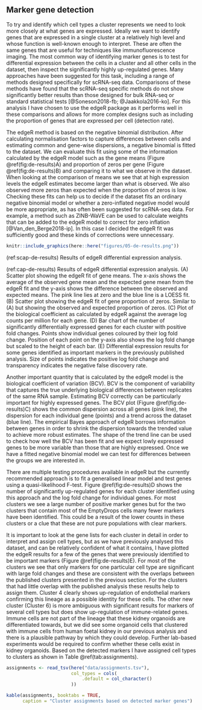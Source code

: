 ## Marker gene detection {#marker-genes}

To try and identify which cell types a cluster represents we need to look more
closely at what genes are expressed. Ideally we want to identify genes that are
expressed in a single cluster at a relatively high level and whose function is
well-known enough to interpret. These are often the same genes that are useful
for techniques like immunofluorescence imaging. The most common way of
identifying marker genes is to test for differential expression between the
cells in a cluster and all other cells in the dataset, then inspect the
significantly highly up-regulated genes. Many approaches have been suggested
for this task, including a range of methods designed specifically for scRNA-seq
data. Comparisons of these methods have found that the scRNA-seq specific
methods do not show significantly better results than those designed for bulk
RNA-seq or standard statistical tests [@Soneson2018-fb; @Jaakkola2016-ko]. For
this analysis I have chosen to use the edgeR package as it performs well in
these comparisons and allows for more complex designs such as including the
proportion of genes that are expressed per cell (detection rate).

The edgeR method is based on the negative binomial distribution. After
calculating normalisation factors to capture differences between cells and
estimating common and gene-wise dispersions, a negative binomial is fitted to
the dataset. We can evaluate this fit using some of the information calculated
by the edgeR model such as the gene means (Figure \@ref(fig:de-results)A) and
proportion of zeros per gene (Figure \@ref(fig:de-results)B) and comparing it
to what we observe in the dataset. When looking at the comparison of means we
see that at high expression levels the edgeR estimates become larger than what
is observed. We also observed more zeros than expected when the proportion of
zeros is low. Checking these fits can help us to decide if the dataset fits an
ordinary negative binomial model or whether a zero-inflated negative model
would be more appropriate, as has often been suggested for scRNA-seq data. For
example, a method such as ZINB-WaVE can be used to calculate weights that can
be added to the edgeR model to correct for zero inflation
[@Van_den_Berge2018-ip]. In this case I decided the edgeR fit was sufficiently
good and these kinds of corrections were unnecessary.

```r
knitr::include_graphics(here::here("figures/05-de-results.png"))
```

(ref:scap-de-results) Results of edgeR differential expression analysis.

(ref:cap-de-results) Results of edgeR differential expression analysis. (A) Scatter plot showing the edgeR fit of gene means. The x-axis shows the average of the observed gene mean and the expected gene mean from the edgeR fit and the y-axis shows the difference between the observed and expected means. The pink line lies at zero and the blue line is a LOESS fit. (B) Scatter plot showing the edgeR fit of gene proportion of zeros. Similar to (A) but showing the observed and expected proportion of zeros. (C) Plot of the biological coefficient as calculated by edgeR against the average log counts per million for each gene. (D) Bar chart of the number of significantly differentially expressed genes for each cluster with positive fold changes. Points show individual genes coloured by their log fold change. Position of each point on the y-axis also shows the log fold change but scaled to the height of each bar. (E) Differential expression results for some genes identified as important markers in the previously published analysis. Size of points indicates the positive log fold change and transparency indicates the negative false discovery rate.

Another important quantity that is calculated by the edgeR model is the
biological coefficient of variation (BCV). BCV is the component of variability
that captures the true underlying biological differences between replicates of
the same RNA sample. Estimating BCV correctly can be particularly important for
highly expressed genes. The BCV plot (Figure \@ref(fig:de-results)C) shows the
common dispersion across all genes (pink line), the dispersion for each
individual gene (points) and a trend across the dataset (blue line). The
empirical Bayes approach of edgeR borrows information between genes in order to
shrink the dispersion towards the trended value to achieve more robust
estimates. The shape of the trend line can be used to check how well the BCV
has been fit and we expect lowly expressed genes to be more variable than those
that are highly expressed. Once we have a fitted negative binomial model we can
test for differences between the groups we are interested in.

There are multiple testing procedures available in edgeR but the currently
recommended approach is to fit a generalised linear model and test genes using
a quasi-likelihood F-test. Figure \@ref(fig:de-results)D shows the number of
significantly up-regulated genes for each cluster identified using this
approach and the log fold change for individual genes. For most clusters we see
a large number of positive marker genes but for the two clusters that contain
most of the EmptyDrops cells many fewer markers have been identified. This
could be a result of the lower counts in these clusters or a clue that these
are not pure populations with clear markers.

It is important to look at the gene lists for each cluster in detail in order
to interpret and assign cell types, but as we have previously analysed this
dataset, and can be relatively confident of what it contains, I have plotted
the edgeR results for a few of the genes that were previously identified to be
important markers (Figure \@ref(fig:de-results)E). For most of the clusters we
see that only markers for one particular cell type are significant with large
fold changes and these are consistent with the overlaps between the published
clusters presented in the previous section. For the clusters that had little
overlap with the published analysis these results help to assign them. Cluster
4 clearly shows up-regulation of endothelial markers confirming this lineage as
a possible identity for these cells. The other new cluster (Cluster 6) is more
ambiguous with significant results for markers of several cell types but does
show up-regulation of immune-related genes. Immune cells are not part of the
lineage that these kidney organoids are differentiated towards, but we did see
some organoid cells that clustered with immune cells from human foetal kidney
in our previous analysis and there is a plausible pathway by which they could
develop. Further lab-based experiments would be required to confirm whether
these cells exist in kidney organoids. Based on the detected markers I have
assigned cell types to clusters as shown in Table \@ref(tab:assignments).

```r
assignments <- read_tsv(here("data/assignments.tsv"),
                        col_types = cols(
                            .default = col_character()
                        ))

kable(assignments, booktabs = TRUE,
      caption = "Cluster assignments based on detected marker genes")
```
